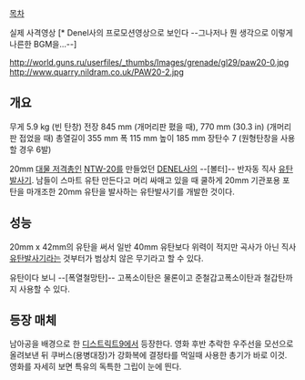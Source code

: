 [[목차]]

{{{#!html
<iframe width="480" height="360" src="http://www.youtube.com/embed/xsBEQ-Pulvc?rel=0" frameborder="0" allowfullscreen></iframe>
}}}
실제 사격영상 [* Denel사의 프로모션영상으로 보인다 --그나저나 뭔 생각으로 이렇게 나른한 BGM을...--]

http://world.guns.ru/userfiles/_thumbs/Images/grenade/gl29/paw20-0.jpg
http://www.quarry.nildram.co.uk/PAW20-2.jpg

== 개요 ==

무게 5.9 kg (빈 탄창)
전장 845 mm (개머리판 폈을 때), 770 mm (30.3 in) (개머리판 접었을 때)
총열길이 355 mm
폭 115 mm 
높이 185 mm
장탄수 7 (원형탄창을 사용할 경우 6발)

20mm [[대물 저격총]]인 [[NTW-20]]를 만들었던 [[DENEL]]사의 --[볼터]-- 반자동 직사 [[유탄발사기]].
남들이 스마트 유탄 만든다고 머리 싸매고 있을 때 쿨하게 20mm 기관포용 포탄을 마개조한 20mm 유탄을 발사하는 유탄발사기를 개발한 것이다.

== 성능 ==

20mm x 42mm의 유탄을 써서 일반 40mm 유탄보다 위력이 적지만 곡사가 아닌 직사 [[유탄발사기]]라는 것부터가 범상치 않은 무기라고 할 수 있다.

유탄이다 보니 --[폭열철망탄]-- 고폭소이탄은 물론이고 준철갑고폭소이탄과 철갑탄까지 사용할 수 있다.

== 등장 매체 ==

남아공을 배경으로 한 [[디스트릭트9]]에서 등장한다. 영화 후반 추락한 우주선을 모선으로 올려보낸 뒤 쿠버스(용병대장)가 강화복에 결정타를 먹일때 사용한 총기가 바로 이것. 영화를 자세히 보면 특유의 독특한 그립이 눈에 띈다.
